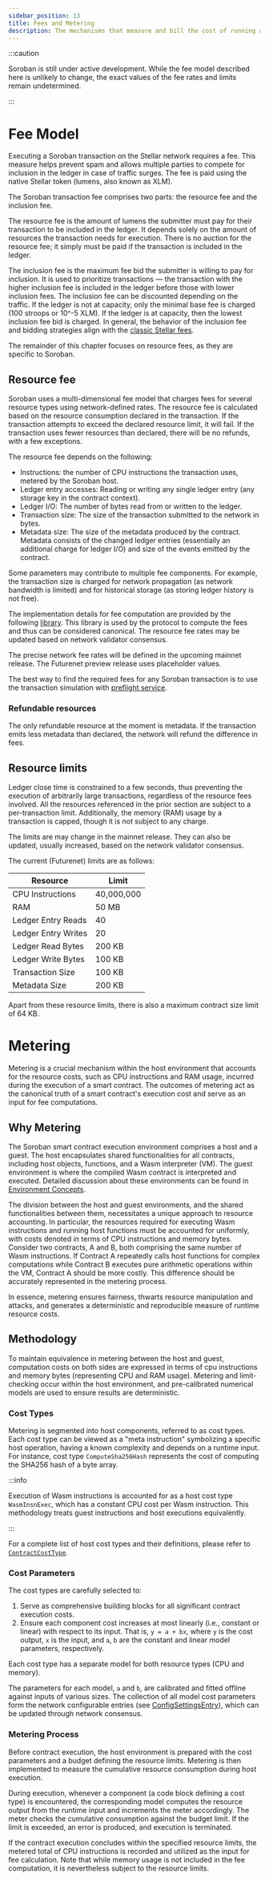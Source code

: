```yaml
---
sidebar_position: 13
title: Fees and Metering
description: The mechanisms that measure and bill the cost of running a contract.
---
```


:::caution

Soroban is still under active development. While the fee model described here is
unlikely to change, the exact values of the fee rates and limits remain
undetermined.

:::

# Fee Model

Executing a Soroban transaction on the Stellar network requires a fee. This
measure helps prevent spam and allows multiple parties to compete for inclusion
in the ledger in case of traffic surges. The fee is paid using the native
Stellar token (lumens, also known as XLM).

The Soroban transaction fee comprises two parts: the resource fee and the
inclusion fee.

The resource fee is the amount of lumens the submitter must pay for their
transaction to be included in the ledger. It depends solely on the amount of
resources the transaction needs for execution. There is no auction for the
resource fee; it simply must be paid if the transaction is included in the
ledger.

The inclusion fee is the maximum fee bid the submitter is willing to pay for
inclusion. It is used to prioritize transactions — the transaction with the
higher inclusion fee is included in the ledger before those with lower
inclusion fees. The inclusion fee can be discounted depending on the
traffic. If the ledger is not at capacity, only the minimal base fee
is charged (100 stroops or 10^-5 XLM). If the ledger is at capacity, then
the lowest inclusion fee bid is charged. In general, the behavior of the
inclusion fee and bidding strategies align with the [classic Stellar fees].

[classic Stellar fees]: https://developers.stellar.org/docs/encyclopedia/fees-surge-pricing-fee-strategies

The remainder of this chapter focuses on resource fees, as they are specific to
Soroban.

## Resource fee

Soroban uses a multi-dimensional fee model that charges fees for several
resource types using network-defined rates. The resource fee is calculated
based on the resource consumption declared in the transaction. If the
transaction attempts to exceed the declared resource limit, it will fail. If
the transaction uses fewer resources than declared, there will be no refunds,
with a few exceptions.

The resource fee depends on the following:

- Instructions: the number of CPU instructions the transaction uses, metered by
  the Soroban host.
- Ledger entry accesses: Reading or writing any single ledger entry (any storage
  key in the contract context).
- Ledger I/O: The number of bytes read from or written to the ledger.
- Transaction size: The size of the transaction submitted to the network in
  bytes.
- Metadata size: The size of the metadata produced by the contract. Metadata
  consists of the changed ledger entries (essentially an additional charge for
  ledger I/O) and size of the events emitted by the contract.

Some parameters may contribute to multiple fee components. For example, the
transaction size is charged for network propagation (as network bandwidth is
limited) and for historical storage (as storing ledger history is not free).

The implementation details for fee computation are provided by the following
[library](https://github.com/stellar/rs-soroban-env/blob/main/soroban-env-host/src/fees.rs). This library is used by the protocol to compute the fees and thus can be considered 
canonical.  The resource fee rates may be updated based on network validator
consensus.

The precise network fee rates will be defined in the upcoming mainnet release.
The Futurenet preview release uses placeholder values.

The best way to find the required fees for any Soroban transaction is to use
the transaction simulation with 
[preflight service](./interacting-with-contracts.mdx#preflight).

### Refundable resources

The only refundable resource at the moment is metadata. If the transaction emits
less metadata than declared, the network will refund the difference in fees.

## Resource limits

Ledger close time is constrained to a few seconds, thus preventing the execution
of arbitrarily large transactions, regardless of the resource fees involved.
All the resources referenced in the prior section are subject to a per-transaction
limit. Additionally, the memory (RAM) usage by a transaction is capped, though
it is not subject to any charge.

The limits are may change in the mainnet release. They can
also be updated, usually increased, based on the network
validator consensus.

The current (Futurenet) limits are as follows:

| Resource            | Limit      |
|---------------------|------------|
| CPU Instructions    | 40,000,000 |
| RAM                 | 50 MB      |
| Ledger Entry Reads  | 40         |
| Ledger Entry Writes | 20         |
| Ledger Read Bytes   | 200 KB     |
| Ledger Write Bytes  | 100 KB     |
| Transaction Size    | 100 KB     |
| Metadata Size       | 200 KB     |

Apart from these resource limits, there is also a maximum contract size limit 
of 64 KB.

# Metering
Metering is a crucial mechanism within the host environment that accounts for the resource costs, such as CPU instructions and RAM usage, incurred during the execution of a smart contract. The outcomes of metering act as the canonical truth of a smart contract's execution cost and serve as an input for fee computations.

## Why Metering
The Soroban smart contract execution environment comprises a host and a guest. The host encapsulates shared functionalities for all contracts, including host objects, functions, and a Wasm interpreter (VM). The guest environment is where the compiled Wasm contract is interpreted and executed. Detailed discussion about these environments can be found in [Environment Concepts](environment-concepts.mdx).

The division between the host and guest environments, and the shared functionalities between them, necessitates a unique approach to resource accounting. In particular, the resources required for executing Wasm instructions and running host functions must be accounted for uniformly, with costs denoted in terms of CPU instructions and memory bytes. Consider two contracts, A and B, both comprising the same number of Wasm instructions. If Contract A repeatedly calls host functions for complex computations while Contract B executes pure arithmetic operations within the VM, Contract A should be more costly. This difference should be accurately represented in the metering process.

In essence, metering ensures fairness, thwarts resource manipulation and attacks, and generates a deterministic and reproducible measure of runtime resource costs.

## Methodology
To maintain equivalence in metering between the host and guest, computation costs on both sides are expressed in terms of cpu instructions and memory bytes (representing CPU and RAM usage). Metering and limit-checking occur within the host environment, and pre-calibrated numerical models are used to ensure results are deterministic.

### Cost Types
Metering is segmented into host components, referred to as cost types. Each cost type can be viewed as a "meta instruction" symbolizing a specific host operation, having a known complexity and depends on a runtime input. For instance, cost type `ComputeSha256Hash` represents the cost of computing the SHA256 hash of a byte array.

:::info

Execution of Wasm instructions is accounted for as a host cost type `WasmInsnExec`, which has a constant CPU cost per Wasm instruction. This methodology treats guest instructions and host executions equivalently.

:::

For a complete list of host cost types and their definitions, please refer to [`ContractCostType`](https://github.com/stellar/stellar-xdr/blob/404c42e5fee3c2dd552ba4ed91bf02cfa86bb0d3/Stellar-contract-config-setting.x#L83-L129).

### Cost Parameters

The cost types are carefully selected to:
1. Serve as comprehensive building blocks for all significant contract execution costs.
2. Ensure each component cost increases at most linearly (i.e., constant or linear) with respect to its input. That is, `y = a + bx`, where `y` is the cost output, `x` is the input, and `a`, `b` are the constant and linear model parameters, respectively.

Each cost type has a separate model for both resource types (CPU and memory).

The parameters for each model, `a` and `b`, are calibrated and fitted offline against inputs of various sizes. The collection of all model cost parameters form the network configurable entries (see [ConfigSettingsEntry](https://github.com/stellar/stellar-xdr/blob/404c42e5fee3c2dd552ba4ed91bf02cfa86bb0d3/Stellar-contract-config-setting.x#L172C31-L175)), which can be updated through network consensus.

### Metering Process
Before contract execution, the host environment is prepared with the cost parameters and a budget defining the resource limits. Metering is then implemented to measure the cumulative resource consumption during host execution.

During execution, whenever a component (a code block defining a cost type) is encountered, the corresponding model computes the resource output from the runtime input and increments the meter accordingly. The meter checks the cumulative consumption against the budget limit. If the limit is exceeded, an error is produced, and execution is terminated.

If the contract execution concludes within the specified resource limits, the metered total of CPU instructions is recorded and utilized as the input for fee calculation. Note that while memory usage is not included in the fee computation, it is nevertheless subject to the resource limits.